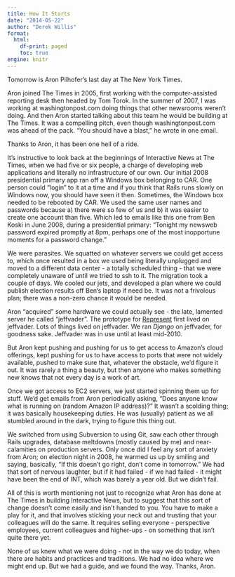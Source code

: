```yaml
---
title: How It Starts
date: "2014-05-22"
author: "Derek Willis"
format:
  html:
    df-print: paged
    toc: true
engine: knitr
---
```


Tomorrow is Aron Pilhofer's last day at The New York Times.

Aron joined The Times in 2005, first working with the computer-assisted reporting desk then headed by Tom Torok. In the summer of 2007, I was working at washingtonpost.com doing things that other newsrooms weren't doing. And then Aron started talking about this team he would be building at The Times. It was a compelling pitch, even though washingtonpost.com was ahead of the pack. "You should have a blast," he wrote in one email.

Thanks to Aron, it has been one hell of a ride.

It's instructive to look back at the beginnings of Interactive News at The Times, when we had five or six people, a charge of developing web applications and literally no infrastructure of our own. Our initial 2008 presidential primary app ran off a Windows box belonging to CAR. One person could "login" to it at a time and if you think that Rails runs slowly on Windows now, you should have seen it then. Sometimes, the Windows box needed to be rebooted by CAR. We used the same user names and passwords because a) there were so few of us and b) it was easier to create one account than five. Which led to emails like this one from Ben Koski in June 2008, during a presidential primary: "Tonight my newsweb password expired promptly at 8pm, perhaps one of the most inopportune moments for a password change."

We were parasites. We squatted on whatever servers we could get access to, which once resulted in a box we used being literally unplugged and moved to a different data center - a totally scheduled thing - that we were completely unaware of until we tried to ssh to it. The migration took a couple of days. We cooled our jets, and developed a plan where we could publish election results off Ben's laptop if need be. It was not a frivolous plan; there was a non-zero chance it would be needed.

Aron "acquired" some hardware we could actually see - the late, lamented server he called "jeffvader". The prototype for [Represent](http://www.j-lab.org/about/press-releases/new-york-times-wins-top-knight-batten-award-for-innovations-in-journalism/) first lived on jeffvader. Lots of things lived on jeffvader. We ran *Django* on jeffvader, for goodness sake. Jeffvader was in use until at least mid-2010.

But Aron kept pushing and pushing for us to get access to Amazon's cloud offerings, kept pushing for us to have access to ports that were not widely available, pushed to make sure that, whatever the obstacle, we'd figure it out. It was rarely a thing a beauty, but then anyone who makes something new knows that not every day is a work of art.

Once we got access to EC2 servers, we just started spinning them up for stuff. We'd get emails from Aron periodically asking, "Does anyone know what is running on (random Amazon IP address)?" It wasn't a scolding thing; it was basically housekeeping duties. He was (usually) patient as we all stumbled around in the dark, trying to figure this thing out.

We switched from using Subversion to using Git, saw each other through Rails upgrades, database meltdowns (mostly caused by me) and near-calamities on production servers. Only once did I feel any sort of anxiety from Aron; on election night in 2008, he warmed us up by smiling and saying, basically, "If this doesn't go right, don't come in tomorrow." We had that sort of nervous laughter, but if it had failed - if we had failed - it might have been the end of INT, which was barely a year old. But we didn't fail.

All of this is worth mentioning not just to recognize what Aron has done at The Times in building Interactive News, but to suggest that this sort of change doesn't come easily and isn't handed to you. You have to make a play for it, and that involves sticking your neck out and trusting that your colleagues will do the same. It requires selling everyone - perspective employees, current colleagues and higher-ups - on something that isn't quite there yet.

None of us knew what we were doing - not in the way we do today, when there are habits and practices and traditions. We had no idea where we might end up. But we had a guide, and we found the way. Thanks, Aron.
